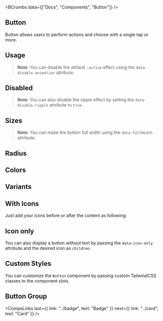 
<BCrumbs data={["Docs", "Components", "Button"]} />

<Article>

# Button

Button allows users to perform actions and choose with a single tap or more.

## Usage

<CodePreview code={buttonCodes.default} />

> **Note**: You can disable the default `:active` effect using the `data-disable-animation` attribute.

## Disabled

<CodePreview code={buttonCodes.disabled} />

> **Note**: You can also disable the ripple effect by setting the `data-disable-ripple` attribute to `true`. 

## Sizes

<CodePreview code={buttonCodes.sizes} />

> **Note**: You can make the button full width using the `data-fullWidth` attribute.

## Radius

<CodePreview code={buttonCodes.radius} />

## Colors

<CodePreview code={buttonCodes.colors} />

## Variants

<CodePreview code={buttonCodes.variants} />

## With Icons

Just add your icons before or after the content as following:

<CodePreview code={buttonCodes.withIcons} />

## Icon only

You can also display a button without text by passing the `data-icon-only` attribute and the desired icon as `children`.

<CodePreview code={buttonCodes.iconOnly} />

## Custom Styles

You can customize the `Button` component by passing custom TailwindCSS classes to the component slots.

<CodePreview code={buttonCodes.customStyles} />

## Button Group

<CodePreview code={buttonCodes.buttonGroup} />

<CompsLinks
  last={{ link: "../badge", text: "Badge" }}
  next={{ link: "../card", text: "Card" }}
/>

</Article>